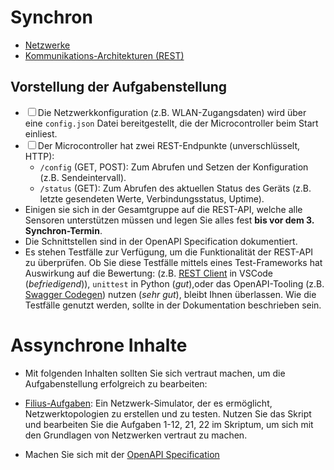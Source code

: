 # Synchron

- [Netzwerke](https://jhumci.github.io/2024_SoSe_IoT1/IoT_5_Netzwerke/)
- [Kommunikations-Architekturen (REST)](https://jhumci.github.io/2024_SoSe_IoT1/IoT_4_Architekturen/)

## Vorstellung der Aufgabenstellung

- [ ] Die Netzwerkkonfiguration (z.B. WLAN-Zugangsdaten) wird über eine `config.json` Datei bereitgestellt, die der Microcontroller beim Start einliest.
- [ ] Der Microcontroller hat zwei REST-Endpunkte (unverschlüsselt, HTTP):
  - `/config` (GET, POST): Zum Abrufen und Setzen der Konfiguration (z.B. Sendeintervall).
  - `/status` (GET): Zum Abrufen des aktuellen Status des Geräts (z.B. letzte gesendeten Werte, Verbindungsstatus, Uptime).
- Einigen sie sich in der Gesamtgruppe auf die REST-API, welche alle Sensoren unterstützen müssen und legen Sie alles fest **bis vor dem 3. Synchron-Termin**.
- Die Schnittstellen sind in der OpenAPI Specification dokumentiert.
- Es stehen Testfälle zur Verfügung, um die Funktionalität der REST-API zu überprüfen. Ob Sie diese Testfälle mittels eines Test-Frameworks hat Auswirkung auf die Bewertung: (z.B. [REST Client](https://marketplace.visualstudio.com/items?itemName=humao.rest-client) in VSCode (*befriedigend*)), `unittest` in Python (*gut*),oder das OpenAPI-Tooling (z.B. [Swagger Codegen](https://swagger.io/tools/swagger-codegen/)) nutzen (*sehr gut*), bleibt Ihnen überlassen. Wie die Testfälle genutzt werden, sollte in der Dokumentation beschrieben sein.

# Assynchrone Inhalte


- Mit folgenden Inhalten sollten Sie sich vertraut machen, um die Aufgabenstellung erfolgreich zu bearbeiten:

- [Filius-Aufgaben](https://jhumci.github.io/2024_SoSe_IoT1/IoT_5_Netzwerke_Aufgaben/): Ein Netzwerk-Simulator, der es ermöglicht, Netzwerktopologien zu erstellen und zu testen. Nutzen Sie das Skript und bearbeiten Sie die Aufgaben 1-12, 21, 22 im Skriptum, um sich mit den Grundlagen von Netzwerken vertraut zu machen.
- Machen Sie sich mit der [OpenAPI Specification](https://de.wikipedia.org/wiki/OpenAPI)
